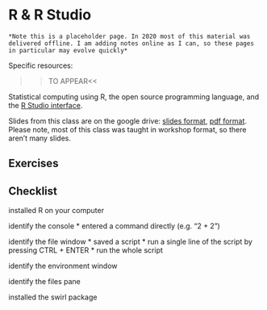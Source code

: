 # R & R Studio

```block
*Note this is a placeholder page. In 2020 most of this material was delivered offline. I am adding notes online as I can, so these pages in particular may evolve quickly*
```

Specific resources:
  
  >>TO APPEAR<<
  
  Statistical computing using R, the open source programming language, and the [R Studio interface](https://rstudio.com/).
  
  Slides from this class are on the google drive: [slides format](https://docs.google.com/presentation/d/1GdEVUaTarjw2Msd60PG4TNyevzQw2xxDF25IQWanWcQ/edit?usp=drivesdk), [pdf format](https://drive.google.com/file/d/1QyTWp4mYHWj0mtoR3J3YarcFPAQCkppt/view?usp=drivesdk). Please note, most of this class was taught in workshop format, so there aren't many slides.

## Exercises

## Checklist

installed R on your computer

identify the console
* entered a command directly (e.g. "2 + 2")

identify the file window
* saved a script
* run a single line of the script by pressing CTRL + ENTER
* run the whole script

identify the environment window

identify the files pane

installed the swirl package

